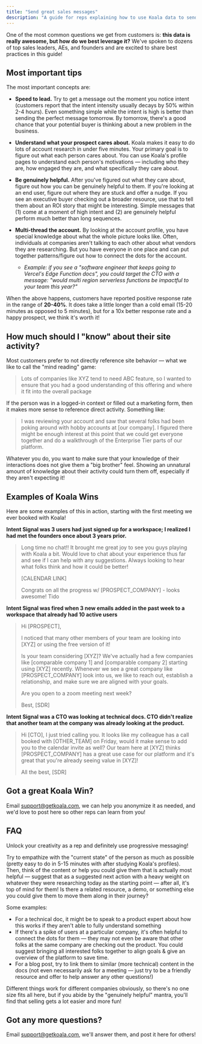```yaml
---
title: "Send great sales messages"
description: "A guide for reps explaining how to use Koala data to send great sales messages test."
---
```



One of the most common questions we get from customers is: **this data is really awesome, but how do we best leverage it?** We've spoken to dozens of top sales leaders, AEs, and founders and are excited to share best practices in this guide!

## Most important tips
The most important concepts are:

* **Speed to lead.** Try to get a message out the moment you notice intent (customers report that the intent intensity usually decays by 50% within 2-4 hours). Even something simple while the intent is high is better than sending the perfect message tomorrow. By tomorrow, there's a good chance that your potential buyer is thinking about a new problem in the business.
* **Understand what your prospect cares about.** Koala makes it easy to do lots of account research in under five minutes. Your primary goal is to figure out what each person cares about. You can use Koala's profile pages to understand each person's motivations — including who they are, how engaged they are, and what specifically they care about.

* **Be genuinely helpful.** After you've figured out what they care about, figure out how you can be genuinely helpful to them. If you're looking at an end user, figure out where they are stuck and offer a nudge. If you see an executive buyer checking out a broader resource, use that to tell them about an ROI story that might be interesting. Simple messages that (1) come at a moment of high intent and (2) are genuinely helpful perform much better than long sequences. 

* **Multi-thread the account.** By looking at the account profile, you have special knowledge about what the whole picture looks like. Often, individuals at companies aren't talking to each other about what vendors they are researching. But you have everyone in one place and can put together patterns/figure out how to connect the dots for the account. 
	* *Example: if you see a "software engineer that keeps going to Vercel's Edge Function docs", you could target the CTO with a message: "would multi region serverless functions be impactful to your team this year?"*

When the above happens, customers have reported positive response rate in the range of **20-40%**. It does take a little longer than a cold email (15-20 minutes as opposed to 5 minutes), but for a 10x better response rate and a happy prospect, we think it's worth it!

## How much should I "know" about their site activity?

Most customers prefer to not directly reference site behavior — what we like to call the "mind reading" game:

> Lots of companies like XYZ tend to need ABC feature, so I wanted to ensure that you had a good understanding of this offering and where it fit into the overall package

If the person was in a logged-in context or filled out a marketing form, then it makes more sense to reference direct activity. Something like:

> I was reviewing your account and saw that several folks had been poking around with hobby accounts at [our company]. I figured there might be enough interest at this point that we could get everyone together and do a walkthrough of the Enterprise Tier parts of our platform.

Whatever you do, you want to make sure that your knowledge of their interactions does not give them a "big brother" feel. Showing an unnatural amount of knowledge about their activity could turn them off, especially if they aren't expecting it!

## Examples of Koala Wins

Here are some examples of this in action, starting with the first meeting we ever booked with Koala!

**Intent Signal was 3 users had just signed up for a workspace; I realized I had met the founders once about 3 years prior.**

> Long time no chat!! It brought me great joy to see you guys playing with Koala a bit. Would love to chat about your experience thus far and see if I can help with any suggestions. Always looking to hear what folks think and how it could be better!
>
> [CALENDAR LINK]
>
> Congrats on all the progress w/ [PROSPECT_COMPANY] - looks awesome!
> Tido

**Intent Signal was fired when 3 new emails added in the past week to a workspace that already had 10 active users**

> Hi [PROSPECT],
>
> I noticed that many other members of your team are looking into [XYZ] or using the free version of it!
>
> Is your team considering [XYZ]? We've actually had a few companies like [comparable company 1] and [comparable company 2] starting using [XYZ] recently. Whenever we see a great company like [PROSPECT_COMPANY] look into us, we like to reach out, establish a relationship, and make sure we are aligned with your goals.
>
> Are you open to a zoom meeting next week?
>
> Best,
> [SDR]

**Intent Signal was a CTO was looking at technical docs. CTO didn't realize that another team at the company was already looking at the product.**

> Hi [CTO], I just tried calling you. It looks like my colleague has a call booked with [OTHER_TEAM] on Friday, would it make sense to add you to the calendar invite as well? Our team here at [XYZ] thinks [PROSPECT_COMPANY] has a great use case for our platform and it's great that you're already seeing value in [XYZ]!
>
> All the best,
> [SDR]

## Got a great Koala Win?

Email support@getkoala.com, we can help you anonymize it as needed, and we'd love to post here so other reps can learn from you!

## FAQ

<AccordionGroup>

<Accordion title="What are your thoughts on progressive messaging? I.e., they viewed our Docs so the message our BDRs send is to view our demo app? Or if they view our Blog, push them to view similar content in our Docs?">

Unlock your creativity as a rep and definitely use progressive messaging!

Try to empathize with the "current state" of the person as much as possible (pretty easy to do in 5-15 minutes with after studying Koala's profiles). Then, think of the content or help you could give them that is actually most helpful — suggest that as a suggested next action with a heavy weight on whatever they were researching today as the starting point — after all, it's top of mind for them! Is there a related resource, a demo, or something else you could give them to move them along in their journey?

Some examples:
* For a technical doc, it might be to speak to a product expert about how this works if they aren't able to fully understand something
* If there's a spike of users at a particular company, it's often helpful to connect the dots for them — they may not even be aware that other folks at the same company are checking out the product. You could suggest bringing all interested folks together to align goals & give an overview of the platform to save time.
* For a blog post, try to link them to similar (more technical) content in the docs (not even necessarily ask for a meeting — just try to be a friendly resource and offer to help answer any other questions!)

Different things work for different companies obviously, so there's no one size fits all here, but if you abide by the "genuinely helpful" mantra, you'll find that selling gets a lot easier and more fun!

</Accordion>

</AccordionGroup>

## Got any more questions?

Email support@getkoala.com, we'll answer them, and post it here for others!
